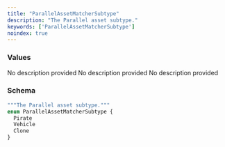 ```yaml
---
title: "ParallelAssetMatcherSubtype"
description: "The Parallel asset subtype."
keywords: ['ParallelAssetMatcherSubtype']
noindex: true
---
```


### Values

<ResponseField name="Pirate" type="enum">
  No description provided
</ResponseField>

<ResponseField name="Vehicle" type="enum">
  No description provided
</ResponseField>

<ResponseField name="Clone" type="enum">
  No description provided
</ResponseField>

### Schema


```graphql 
"""The Parallel asset subtype."""
enum ParallelAssetMatcherSubtype {
  Pirate
  Vehicle
  Clone
}
```
